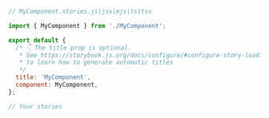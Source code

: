 ```js
// MyComponent.stories.js|jsx|mjs|ts|tsx

import { MyComponent } from './MyComponent';

export default {
  /* 👇 The title prop is optional.
   * See https://storybook.js.org/docs/configure/#configure-story-loading
   * to learn how to generate automatic titles
   */
  title: 'MyComponent',
  component: MyComponent,
};

// Your stories
```
